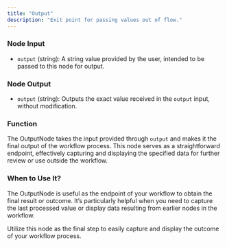 ```yaml
---
title: "Output"
description: "Exit point for passing values out of flow."
---
```


### Node Input

- `output` (string): A string value provided by the user, intended to be passed to this node for output.

### Node Output

- `output` (string): Outputs the exact value received in the `output` input, without modification.

### Function

The OutputNode takes the input provided through `output` and makes it the final output of the workflow process. This node serves as a straightforward endpoint, effectively capturing and displaying the specified data for further review or use outside the workflow.

### When to Use It?

The OutputNode is useful as the endpoint of your workflow to obtain the final result or outcome. It’s particularly helpful when you need to capture the last processed value or display data resulting from earlier nodes in the workflow.

<Info>Utilize this node as the final step to easily capture and display the outcome of your workflow process.</Info>
